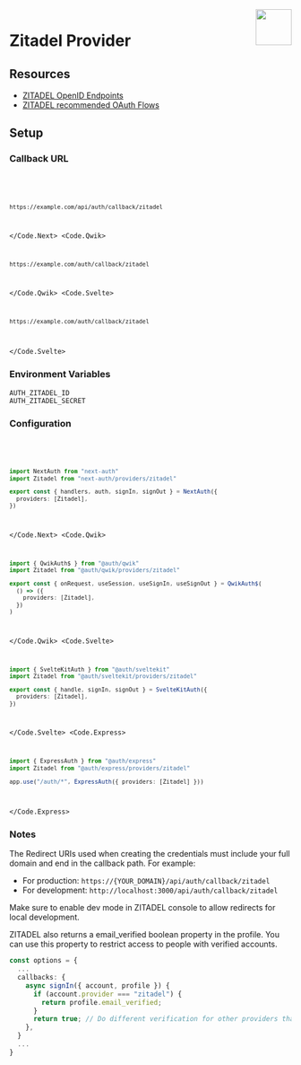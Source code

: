 
<img align="right" src="/img/providers/zitadel.svg" height="64" width="64" />

# Zitadel Provider

## Resources

- [ZITADEL OpenID Endpoints](https://zitadel.com/docs/apis/openidoauth/endpoints)
- [ZITADEL recommended OAuth Flows](https://zitadel.com/docs/guides/integrate/oauth-recommended-flows)

## Setup

### Callback URL

<Code>
  <Code.Next>

```bash
https://example.com/api/auth/callback/zitadel
```

  </Code.Next>
  <Code.Qwik>

```bash
https://example.com/auth/callback/zitadel
```

  </Code.Qwik>
  <Code.Svelte>

```bash
https://example.com/auth/callback/zitadel
```

  </Code.Svelte>
</Code>

### Environment Variables

```
AUTH_ZITADEL_ID
AUTH_ZITADEL_SECRET
```

### Configuration

<Code>
  <Code.Next>

```ts filename="/auth.ts"
import NextAuth from "next-auth"
import Zitadel from "next-auth/providers/zitadel"

export const { handlers, auth, signIn, signOut } = NextAuth({
  providers: [Zitadel],
})
```

  </Code.Next>
  <Code.Qwik>
  
```ts filename="/src/routes/plugin@auth.ts"
import { QwikAuth$ } from "@auth/qwik"
import Zitadel from "@auth/qwik/providers/zitadel"

export const { onRequest, useSession, useSignIn, useSignOut } = QwikAuth$(
  () => ({
    providers: [Zitadel],
  })
)
```

  </Code.Qwik>
  <Code.Svelte>

```ts filename="/src/auth.ts"
import { SvelteKitAuth } from "@auth/sveltekit"
import Zitadel from "@auth/sveltekit/providers/zitadel"

export const { handle, signIn, signOut } = SvelteKitAuth({
  providers: [Zitadel],
})
```

  </Code.Svelte>
  <Code.Express>

```ts filename="/src/app.ts"
import { ExpressAuth } from "@auth/express"
import Zitadel from "@auth/express/providers/zitadel"

app.use("/auth/*", ExpressAuth({ providers: [Zitadel] }))
```

  </Code.Express>
</Code>

### Notes

The Redirect URIs used when creating the credentials must include your full domain and end in the callback path. For example:

- For production: `https://{YOUR_DOMAIN}/api/auth/callback/zitadel`
- For development: `http://localhost:3000/api/auth/callback/zitadel`

Make sure to enable dev mode in ZITADEL console to allow redirects for local development.

ZITADEL also returns a email_verified boolean property in the profile. You can use this property to restrict access to people with verified accounts.

```ts filename=pages/api/auth/[...nextauth].js
const options = {
  ...
  callbacks: {
    async signIn({ account, profile }) {
      if (account.provider === "zitadel") {
        return profile.email_verified;
      }
      return true; // Do different verification for other providers that don't have `email_verified`
    },
  }
  ...
}
```
